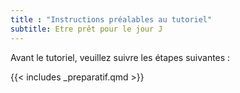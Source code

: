 ```yaml
---
title : "Instructions préalables au tutoriel"
subtitle: Etre prêt pour le jour J
---
```


Avant le tutoriel, veuillez suivre les étapes suivantes :

{{< includes _preparatif.qmd >}}